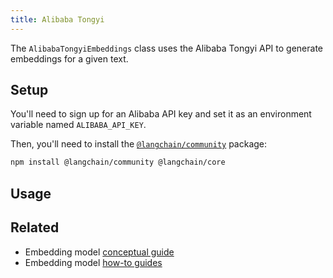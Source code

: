 ```yaml
---
title: Alibaba Tongyi
---
```


The `AlibabaTongyiEmbeddings` class uses the Alibaba Tongyi API to generate embeddings for a given text.

## Setup

You'll need to sign up for an Alibaba API key and set it as an environment variable named `ALIBABA_API_KEY`.

Then, you'll need to install the [`@langchain/community`](https://www.npmjs.com/package/@langchain/community) package:


<IntegrationInstallTooltip/>

```bash npm
npm install @langchain/community @langchain/core
```

## Usage


<AlibabaTongyi />

## Related

- Embedding model [conceptual guide](/oss/concepts/embedding_models)
- Embedding model [how-to guides](/oss/how-to/#embedding-models)
